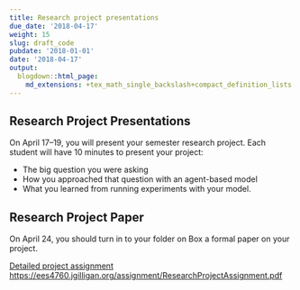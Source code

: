 ```yaml
---
title: Research project presentations
due_date: '2018-04-17'
weight: 15
slug: draft_code
pubdate: '2018-01-01'
date: '2018-04-17'
output:
  blogdown::html_page:
    md_extensions: +tex_math_single_backslash+compact_definition_lists
---
```

## Research Project Presentations

On April 17--19, you will present your semester research project. Each student
will have 10 minutes to present your project: 

* The big question you were asking
* How you approached that question with an agent-based model
* What you learned from running experiments with your model.

## Research Project Paper

On April 24, you should turn in to your folder on Box a formal paper on your
project.

[Detailed project assignment](/assignment/ResearchProjectAssignment.pdf)
<https://ees4760.jgilligan.org/assignment/ResearchProjectAssignment.pdf>

